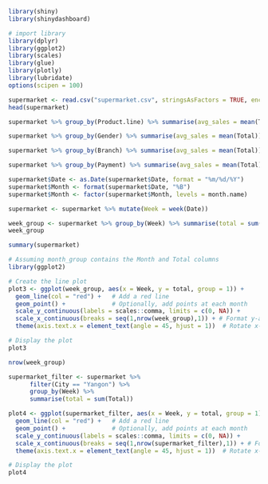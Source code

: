 ```r
library(shiny)
library(shinydashboard)

# import library
library(dplyr)
library(ggplot2)
library(scales)
library(glue)
library(plotly)
library(lubridate)
options(scipen = 100)
```


```r
supermarket <- read.csv("supermarket.csv", stringsAsFactors = TRUE, encoding = "latin1")
head(supermarket)
```


```r
supermarket %>% group_by(Product.line) %>% summarise(avg_sales = mean(Total)) %>% ungroup() %>% arrange(desc(avg_sales))
```

```r
supermarket %>% group_by(Gender) %>% summarise(avg_sales = mean(Total)) %>% ungroup() %>% arrange(desc(avg_sales))
```
```r
supermarket %>% group_by(Branch) %>% summarise(avg_sales = mean(Total)) %>% ungroup() %>% arrange(desc(avg_sales))
```
```r
supermarket %>% group_by(Payment) %>% summarise(avg_sales = mean(Total)) %>% ungroup() %>% arrange(desc(avg_sales))
```

```r
supermarket$Date <- as.Date(supermarket$Date, format = "%m/%d/%Y")
supermarket$Month <- format(supermarket$Date, "%B")
supermarket$Month <- factor(supermarket$Month, levels = month.name)

supermarket <- supermarket %>% mutate(Week = week(Date))

week_group <- supermarket %>% group_by(Week) %>% summarise(total = sum(Total)) %>% ungroup()
week_group
```

```r
summary(supermarket)
```


```r
# Assuming month_group contains the Month and Total columns
library(ggplot2)

# Create the line plot
plot3 <- ggplot(week_group, aes(x = Week, y = total, group = 1)) +
  geom_line(col = "red") +   # Add a red line
  geom_point() +             # Optionally, add points at each month
  scale_y_continuous(labels = scales::comma, limits = c(0, NA)) +  
  scale_x_continuous(breaks = seq(1,nrow(week_group),1)) + # Format y-axis with commas
  theme(axis.text.x = element_text(angle = 45, hjust = 1))  # Rotate x-axis labels

# Display the plot
plot3
```

```r
nrow(week_group)
```

```r
supermarket_filter <- supermarket %>%
      filter(City == "Yangon") %>% 
      group_by(Week) %>% 
      summarise(total = sum(Total))

plot4 <- ggplot(supermarket_filter, aes(x = Week, y = total, group = 1)) +
  geom_line(col = "red") +   # Add a red line
  geom_point() +             # Optionally, add points at each month
  scale_y_continuous(labels = scales::comma, limits = c(0, NA)) +  
  scale_x_continuous(breaks = seq(1,nrow(supermarket_filter),1)) + # Format y-axis with commas
  theme(axis.text.x = element_text(angle = 45, hjust = 1))  # Rotate x-axis labels

# Display the plot
plot4
```

